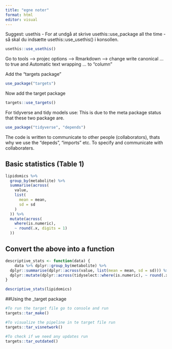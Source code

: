 ```yaml
---
title: "egne noter"
format: html
editor: visual
---
```


Suggest: usethis - For at undgå at skrive usethis::use_package all the
time - så skal du indsætte usethis::use_usethis() i konsollen.

```r
usethis::use_usethis()
```

Go to tools –\> projec options –\> Rmarkdown –\> change write canonical
... to true and Automatic text wrapping ... to "column"

Add the "targets package"

```r
use_package("targets")
```

Now add the target package

```r
targets::use_targets()
```

For tidyverse and tidy models use: This is due to the meta package
status that these two package are.

```r
use_package("tidyverse", "depends")
```

The code is written to communicate to other people (collaborators),
thats why we use the "depeds", "imports" etc. To specify and communicate
with collaboraters.

## Basic statistics (Table 1)

```r
lipidomics %>%
  group_by(metabolite) %>%
  summarise(across(
    value,
    list(
      mean = mean,
      sd = sd
    )
  )) %>%
  mutate(across(
    where(is.numeric),
    ~ round(.x, digits = 1)
  ))
```

## Convert the above into a function

```r
descriptive_stats <- function(data) {
    data %>% dplyr::group_by(metabolite) %>% 
  dplyr::summarise(dplyr::across(value, list(mean = mean, sd = sd))) %>% 
  dplyr::mutate(dplyr::across(tidyselect::where(is.numeric), ~ round(.x, digits = 1)))
}

descriptive_stats(lipidomics)
```

##Using the \_target package

```r
#To run the target file go to console and run
targets::tar_make()

#To visualize the pipeline in te target file run
targets::tar_visnetwork()

#To check if we need any updates run
targets::tar_outdated()

```
